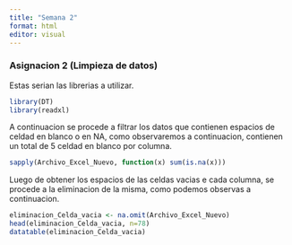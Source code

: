 ```yaml
---
title: "Semana 2"
format: html
editor: visual
---
```


### Asignacion 2 (Limpieza de datos)

Estas serian las librerias a utilizar.

```r
library(DT)
library(readxl)
```

A continuacion se procede a filtrar los datos que contienen espacios de celdad en blanco o en NA, como observaremos a continuacion, contienen un total de 5 celdad en blanco por columna.

```r
sapply(Archivo_Excel_Nuevo, function(x) sum(is.na(x)))
```

Luego de obtener los espacios de las celdas vacias e cada columna, se procede a la eliminacion de la misma, como podemos observas a continuacion.

```r
eliminacion_Celda_vacia <- na.omit(Archivo_Excel_Nuevo)
head(eliminacion_Celda_vacia, n=78)
datatable(eliminacion_Celda_vacia)
```
